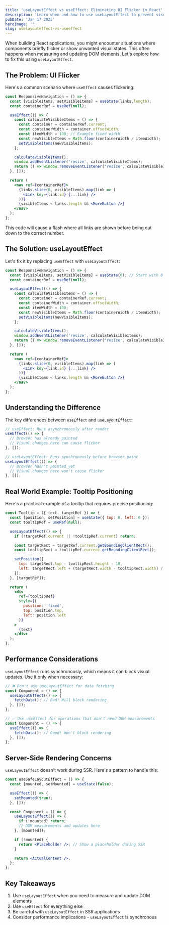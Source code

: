 ```yaml
---
title: 'useLayoutEffect vs useEffect: Eliminating UI Flicker in React'
description: 'Learn when and how to use useLayoutEffect to prevent visual glitches in your React applications'
pubDate: 'Jan 17 2025'
heroImage: ''
slug: uselayouteffect-vs-useeffect
---
```


When building React applications, you might encounter situations where components briefly flicker or show unwanted visual states. This often happens when measuring and updating DOM elements. Let's explore how to fix this using `useLayoutEffect`.

## The Problem: UI Flicker

Here's a common scenario where `useEffect` causes flickering:

```jsx
const ResponsiveNavigation = () => {
  const [visibleItems, setVisibleItems] = useState(links.length);
  const containerRef = useRef(null);

  useEffect(() => {
    const calculateVisibleItems = () => {
      const container = containerRef.current;
      const containerWidth = container.offsetWidth;
      const itemWidth = 100; // Example fixed width
      const newVisibleItems = Math.floor(containerWidth / itemWidth);
      setVisibleItems(newVisibleItems);
    };

    calculateVisibleItems();
    window.addEventListener('resize', calculateVisibleItems);
    return () => window.removeEventListener('resize', calculateVisibleItems);
  }, []);

  return (
    <nav ref={containerRef}>
      {links.slice(0, visibleItems).map(link => (
        <Link key={link.id} {...link} />
      ))}
      {visibleItems < links.length && <MoreButton />}
    </nav>
  );
};
```

This code will cause a flash where all links are shown before being cut down to the correct number.

## The Solution: useLayoutEffect

Let's fix it by replacing `useEffect` with `useLayoutEffect`:

```jsx
const ResponsiveNavigation = () => {
  const [visibleItems, setVisibleItems] = useState(0); // Start with 0 instead
  const containerRef = useRef(null);

  useLayoutEffect(() => {
    const calculateVisibleItems = () => {
      const container = containerRef.current;
      const containerWidth = container.offsetWidth;
      const itemWidth = 100;
      const newVisibleItems = Math.floor(containerWidth / itemWidth);
      setVisibleItems(newVisibleItems);
    };

    calculateVisibleItems();
    window.addEventListener('resize', calculateVisibleItems);
    return () => window.removeEventListener('resize', calculateVisibleItems);
  }, []);

  return (
    <nav ref={containerRef}>
      {links.slice(0, visibleItems).map(link => (
        <Link key={link.id} {...link} />
      ))}
      {visibleItems < links.length && <MoreButton />}
    </nav>
  );
};
```

## Understanding the Difference

The key differences between `useEffect` and `useLayoutEffect`:

```jsx
// useEffect: Runs asynchronously after render
useEffect(() => {
  // Browser has already painted
  // Visual changes here can cause flicker
}, []);

// useLayoutEffect: Runs synchronously before browser paint
useLayoutEffect(() => {
  // Browser hasn't painted yet
  // Visual changes here won't cause flicker
}, []);
```

## Real World Example: Tooltip Positioning

Here's a practical example of a tooltip that requires precise positioning:

```jsx
const Tooltip = ({ text, targetRef }) => {
  const [position, setPosition] = useState({ top: 0, left: 0 });
  const tooltipRef = useRef(null);

  useLayoutEffect(() => {
    if (!targetRef.current || !tooltipRef.current) return;

    const targetRect = targetRef.current.getBoundingClientRect();
    const tooltipRect = tooltipRef.current.getBoundingClientRect();

    setPosition({
      top: targetRect.top - tooltipRect.height - 10,
      left: targetRect.left + (targetRect.width - tooltipRect.width) / 2
    });
  }, [targetRef]);

  return (
    <div
      ref={tooltipRef}
      style={{
        position: 'fixed',
        top: position.top,
        left: position.left
      }}
    >
      {text}
    </div>
  );
};
```

## Performance Considerations

`useLayoutEffect` runs synchronously, which means it can block visual updates. Use it only when necessary:

```jsx
// ❌ Don't use useLayoutEffect for data fetching
const Component = () => {
  useLayoutEffect(() => {
    fetchData(); // Bad! Will block rendering
  }, []);
};

// ✅ Use useEffect for operations that don't need DOM measurements
const Component = () => {
  useEffect(() => {
    fetchData(); // Good! Won't block rendering
  }, []);
};
```

## Server-Side Rendering Concerns

`useLayoutEffect` doesn't work during SSR. Here's a pattern to handle this:

```jsx
const useSafeLayoutEffect = () => {
  const [mounted, setMounted] = useState(false);

  useEffect(() => {
    setMounted(true);
  }, []);

  const Component = () => {
    useLayoutEffect(() => {
      if (!mounted) return;
      // DOM measurements and updates here
    }, [mounted]);

    if (!mounted) {
      return <Placeholder />; // Show a placeholder during SSR
    }

    return <ActualContent />;
  };
};
```

## Key Takeaways

1. Use `useLayoutEffect` when you need to measure and update DOM elements
2. Use `useEffect` for everything else
3. Be careful with `useLayoutEffect` in SSR applications
4. Consider performance implications - `useLayoutEffect` is synchronous

